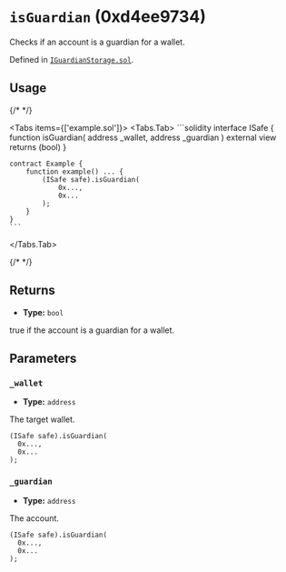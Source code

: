 




# `isGuardian` (0xd4ee9734)



Checks if an account is a guardian for a wallet.




Defined in [`IGuardianStorage.sol`](https://github.com/safe-global/safe-modules/tree/recovery/v0.1.0/modules/recovery/contracts/generated-markups/candide-contracts/contracts/modules/social_recovery/storage/IGuardianStorage.sol#Lundefined).


## Usage

{/* <!-- vale off --> */}

<Tabs items={['example.sol']}>
  <Tabs.Tab>
    ```solidity
    interface ISafe {
        function isGuardian(
            address _wallet,
            address _guardian
        ) external view returns (bool)
    }

    contract Example {
        function example() ... {
            (ISafe safe).isGuardian(
                0x...,
                0x...
            );
        }
    }
    ```
  </Tabs.Tab>
</Tabs>

{/* <!-- vale on --> */}

## Returns



  - **Type:** `bool`

  true if the account is a guardian for a wallet.




## Parameters

### `_wallet`

  - **Type:** `address`

  The target wallet.

  ```solidity focus=2
  (ISafe safe).isGuardian(
    0x...,
    0x...
  );
  ```


### `_guardian`

  - **Type:** `address`

  The account.

  ```solidity focus=3
  (ISafe safe).isGuardian(
    0x...,
    0x...
  );
  ```






